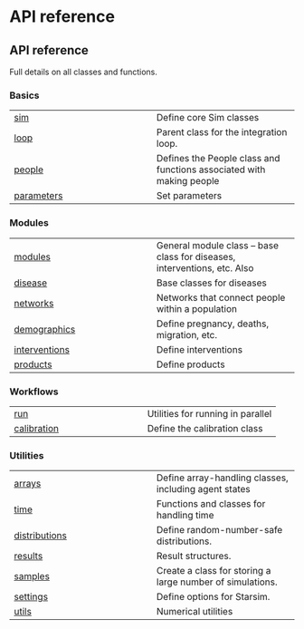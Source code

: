 # API reference {.doc .doc-index}

## API reference

Full details on all classes and functions.

### Basics

| | |
| --- | --- |
| [sim](sim.qmd#starsim.sim) | Define core Sim classes |
| [loop](loop.qmd#starsim.loop) | Parent class for the integration loop. |
| [people](people.qmd#starsim.people) | Defines the People class and functions associated with making people |
| [parameters](parameters.qmd#starsim.parameters) | Set parameters |

### Modules

| | |
| --- | --- |
| [modules](modules.qmd#starsim.modules) | General module class -- base class for diseases, interventions, etc. Also |
| [disease](disease.qmd#starsim.disease) | Base classes for diseases |
| [networks](networks.qmd#starsim.networks) | Networks that connect people within a population |
| [demographics](demographics.qmd#starsim.demographics) | Define pregnancy, deaths, migration, etc. |
| [interventions](interventions.qmd#starsim.interventions) | Define interventions |
| [products](products.qmd#starsim.products) | Define products |

### Workflows

| | |
| --- | --- |
| [run](run.qmd#starsim.run) | Utilities for running in parallel |
| [calibration](calibration.qmd#starsim.calibration) | Define the calibration class |

### Utilities

| | |
| --- | --- |
| [arrays](arrays.qmd#starsim.arrays) | Define array-handling classes, including agent states |
| [time](time.qmd#starsim.time) | Functions and classes for handling time |
| [distributions](distributions.qmd#starsim.distributions) | Define random-number-safe distributions. |
| [results](results.qmd#starsim.results) | Result structures. |
| [samples](samples.qmd#starsim.samples) | Create a class for storing a large number of simulations. |
| [settings](settings.qmd#starsim.settings) | Define options for Starsim. |
| [utils](utils.qmd#starsim.utils) | Numerical utilities |
